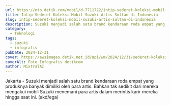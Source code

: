 ```yaml
---
url: https://oto.detik.com/mobil/d-7711722/intip-sederet-koleksi-mobil-suzuki-artis-sultan-di-indonesia
title: Intip Sederet Koleksi Mobil Suzuki Artis Sultan di Indonesia
slug: intip-sederet-koleksi-mobil-suzuki-artis-sultan-di-indonesia
description: Suzuki menjadi salah satu brand kendaraan roda empat yang produknya banyak dimiliki oleh para artis.
category:
  - Teknologi
tags:
  - suzuki
  - infografis
pubDate: 2024-12-31
cover: https://awsimages.detik.net.id/api/wm/2024/12/31/sederet-koleksi-mobil-suzuki-artis-sultan-di-indonesia_169.jpeg?wid=54&w=650&v=1&t=jpeg
coverAlt: Foto Infografis detikcom
author: MixtralAI
---
```

Jakarta - Suzuki menjadi salah satu brand kendaraan roda empat yang produknya banyak dimiliki oleh para artis. Bahkan tak sedikit dari mereka mengakui mobil Suzuki menemani para artis dalam merintis karir mereka hingga saat ini. (akd/ega)
